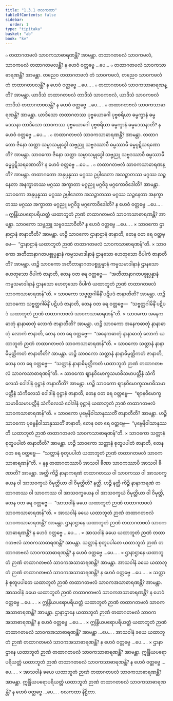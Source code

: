 ```yaml
---
title: "1.3.1 ဗလကထာ"
tableOfContents: false
sidebar:
  order: 1
type: "tipitaka"
basket: "ab"
book: "kv"
---
```



<DynamicBreadcrumb />

<Division number="354" book="kv">

<Paragraph number="1082" book="kv">
๐ တထာဂတဗလံ သာဝကသာဓာရဏန္တိ? အာမန္တာ. တထာဂတဗလံ သာဝကဗလံ, သာဝကဗလံ တထာဂတဗလန္တိ? န ဟေဝံ ဝတ္တဗ္ဗေ …ပေ…
</Paragraph>

<Paragraph number="1083" book="kv">
๐ တထာဂတဗလံ သာဝကသာဓာရဏန္တိ? အာမန္တာ. တညေဝ တထာဂတဗလံ တံ သာဝကဗလံ, တညေဝ သာဝကဗလံ တံ တထာဂတဗလန္တိ? န ဟေဝံ ဝတ္တဗ္ဗေ …ပေ… .
</Paragraph>

<Paragraph number="1084" book="kv">
๐ တထာဂတဗလံ သာဝကသာဓာရဏန္တိ? အာမန္တာ. ယာဒိသံ တထာဂတဗလံ တာဒိသံ သာဝကဗလံ, ယာဒိသံ သာဝကဗလံ တာဒိသံ တထာဂတဗလန္တိ? န ဟေဝံ ဝတ္တဗ္ဗေ …ပေ… .
</Paragraph>

<Paragraph number="1085" book="kv">
๐ တထာဂတဗလံ သာဝကသာဓာရဏန္တိ? အာမန္တာ. ယာဒိသော တထာဂတဿ ပုဗ္ဗယောဂေါ ပုဗ္ဗစရိယာ ဓမ္မက္ခာနံ ဓမ္မဒေသနာ တာဒိသော သာဝကဿ ပုဗ္ဗယောဂေါ ပုဗ္ဗစရိယာ ဓမ္မက္ခာနံ ဓမ္မဒေသနာတိ? န ဟေဝံ ဝတ္တဗ္ဗေ …ပေ… .
</Paragraph>

<Paragraph number="1086" book="kv">
๐ တထာဂတဗလံ သာဝကသာဓာရဏန္တိ? အာမန္တာ. တထာဂတော ဇိနော သတ္ထာ သမ္မာသမ္ဗုဒ္ဓေါ သဗ္ဗညူ သဗ္ဗဒဿာဝီ ဓမ္မဿာမီ ဓမ္မပ္ပဋိသရဏောတိ? အာမန္တာ. သာဝကော ဇိနော သတ္ထာ သမ္မာသမ္ဗုဒ္ဓေါ သဗ္ဗညူ သဗ္ဗဒဿာဝီ ဓမ္မဿာမီ ဓမ္မပ္ပဋိသရဏောတိ? န ဟေဝံ ဝတ္တဗ္ဗေ …ပေ… .
</Paragraph>

<Paragraph number="1087" book="kv">
๐ တထာဂတဗလံ သာဝကသာဓာရဏန္တိ? အာမန္တာ. တထာဂတော အနုပ္ပန္နဿ မဂ္ဂဿ ဥပ္ပါဒေတာ အသဉ္ဇာတဿ မဂ္ဂဿ သဉ္ဇနေတာ အနက္ခာတဿ မဂ္ဂဿ အက္ခာတာ မဂ္ဂညူ မဂ္ဂဝိဒူ မဂ္ဂကောဝိဒေါတိ? အာမန္တာ. သာဝကော အနုပ္ပန္နဿ မဂ္ဂဿ ဥပ္ပါဒေတာ အသဉ္ဇာတဿ မဂ္ဂဿ သဉ္ဇနေတာ အနက္ခာတဿ မဂ္ဂဿ အက္ခာတာ မဂ္ဂညူ မဂ္ဂဝိဒူ မဂ္ဂကောဝိဒေါတိ? န ဟေဝံ ဝတ္တဗ္ဗေ …ပေ… .
</Paragraph>

<Paragraph number="1088" book="kv">
๐ ဣန္ဒြိယပရောပရိယတ္တံ ယထာဘူတံ ဉာဏံ တထာဂတဗလံ သာဝကသာဓာရဏန္တိ? အာမန္တာ. သာဝကော သဗ္ဗညူ သဗ္ဗဒဿာဝီတိ? န ဟေဝံ ဝတ္တဗ္ဗေ …ပေ… .
</Paragraph>

</Division>
<Division number="355" book="kv">

<Paragraph number="1089" book="kv">
× သာဝကော ဌာနာဌာနံ ဇာနာတီတိ? အာမန္တာ. ဟဉ္စိ သာဝကော ဌာနာဌာနံ ဇာနာတိ, တေန ဝတ ရေ ဝတ္တဗ္ဗေ—  “ဌာနာဌာနံ ယထာဘူတံ ဉာဏံ တထာဂတဗလံ သာဝကသာဓာရဏန်”တိ.
</Paragraph>

<Paragraph number="1090" book="kv">
× သာဝကော အတီတာနာဂတပစ္စုပ္ပန္နာနံ ကမ္မသမာဒါနာနံ ဌာနသော ဟေတုသော ဝိပါကံ ဇာနာတီတိ? အာမန္တာ. ဟဉ္စိ သာဝကော အတီတာနာဂတပစ္စုပ္ပန္နာနံ ကမ္မသမာဒါနာနံ ဌာနသော ဟေတုသော ဝိပါကံ ဇာနာတိ, တေန ဝတ ရေ ဝတ္တဗ္ဗေ—  “အတီတာနာဂတပစ္စုပ္ပန္နာနံ ကမ္မသမာဒါနာနံ ဌာနသော ဟေတုသော ဝိပါကံ ယထာဘူတံ ဉာဏံ တထာဂတဗလံ သာဝကသာဓာရဏန်”တိ.
</Paragraph>

<Paragraph number="1091" book="kv">
× သာဝကော သဗ္ဗတ္ထဂါမိနိံ ပဋိပဒံ ဇာနာတီတိ? အာမန္တာ. ဟဉ္စိ သာဝကော သဗ္ဗတ္ထဂါမိနိံ ပဋိပဒံ ဇာနာတိ, တေန ဝတ ရေ ဝတ္တဗ္ဗေ—  “သဗ္ဗတ္ထဂါမိနိံ ပဋိပဒံ ယထာဘူတံ ဉာဏံ တထာဂတဗလံ သာဝကသာဓာရဏန်”တိ.
</Paragraph>

<Paragraph number="1092" book="kv">
× သာဝကော အနေကဓာတုံ နာနာဓာတုံ လောကံ ဇာနာတီတိ? အာမန္တာ. ဟဉ္စိ သာဝကော အနေကဓာတုံ နာနာဓာတုံ လောကံ ဇာနာတိ, တေန ဝတ ရေ ဝတ္တဗ္ဗေ—  “အနေကဓာတုံ နာနာဓာတုံ လောကံ ယထာဘူတံ ဉာဏံ တထာဂတဗလံ သာဝကသာဓာရဏန်”တိ.
</Paragraph>

<Paragraph number="1093" book="kv">
× သာဝကော သတ္တာနံ နာနာဓိမုတ္တိကတံ ဇာနာတီတိ? အာမန္တာ. ဟဉ္စိ သာဝကော သတ္တာနံ နာနာဓိမုတ္တိကတံ ဇာနာတိ, တေန ဝတ ရေ ဝတ္တဗ္ဗေ—  “သတ္တာနံ နာနာဓိမုတ္တိကတံ ယထာဘူတံ ဉာဏံ တထာဂတဗလံ သာဝကသာဓာရဏန်”တိ.
</Paragraph>

<Paragraph number="1094" book="kv">
× သာဝကော ဈာနဝိမောက္ခသမာဓိသမာပတ္တီနံ သံကိလေသံ ဝေါဒါနံ ဝုဋ္ဌာနံ ဇာနာတီတိ? အာမန္တာ. ဟဉ္စိ သာဝကော ဈာနဝိမောက္ခသမာဓိသမာပတ္တီနံ သံကိလေသံ ဝေါဒါနံ ဝုဋ္ဌာနံ ဇာနာတိ, တေန ဝတ ရေ ဝတ္တဗ္ဗေ—  “ဈာနဝိမောက္ခသမာဓိသမာပတ္တီနံ သံကိလေသံ ဝေါဒါနံ ဝုဋ္ဌာနံ ယထာဘူတံ ဉာဏံ တထာဂတဗလံ သာဝကသာဓာရဏန်”တိ.
</Paragraph>

<Paragraph number="1095" book="kv">
× သာဝကော ပုဗ္ဗေနိဝါသာနုဿတိံ ဇာနာတီတိ? အာမန္တာ. ဟဉ္စိ သာဝကော ပုဗ္ဗေနိဝါသာနုဿတိံ ဇာနာတိ, တေန ဝတ ရေ ဝတ္တဗ္ဗေ—  “ပုဗ္ဗေနိဝါသာနုဿတိ ယထာဘူတံ ဉာဏံ တထာဂတဗလံ သာဝကသာဓာရဏန်”တိ.
</Paragraph>

<Paragraph number="1096" book="kv">
× သာဝကော သတ္တာနံ စုတူပပါတံ ဇာနာတီတိ? အာမန္တာ. ဟဉ္စိ သာဝကော သတ္တာနံ စုတူပပါတံ ဇာနာတိ, တေန ဝတ ရေ ဝတ္တဗ္ဗေ—  “သတ္တာနံ စုတူပပါတံ ယထာဘူတံ ဉာဏံ တထာဂတဗလံ သာဝကသာဓာရဏန်”တိ.
</Paragraph>

<Paragraph number="1097" book="kv">
× နနု တထာဂတဿာပိ အာသဝါ ခီဏာ သာဝကဿာပိ အာသဝါ ခီဏာတိ? အာမန္တာ. အတ္ထိ ကိဉ္စိ နာနာကရဏံ တထာဂတဿ ဝါ သာဝကဿ ဝါ အာသဝက္ခယေန ဝါ အာသဝက္ခယံ ဝိမုတ္တိယာ ဝါ ဝိမုတ္တီတိ? နတ္ထိ. ဟဉ္စိ နတ္ထိ ကိဉ္စိ နာနာကရဏံ တထာဂတဿ ဝါ သာဝကဿ ဝါ အာသဝက္ခယေန ဝါ အာသဝက္ခယံ ဝိမုတ္တိယာ ဝါ ဝိမုတ္တိ, တေန ဝတ ရေ ဝတ္တဗ္ဗေ—  “အာသဝါနံ ခယေ ယထာဘူတံ ဉာဏံ တထာဂတဗလံ သာဝကသာဓာရဏန်”တိ.
</Paragraph>

</Division>
<Division number="356" book="kv">

<Paragraph number="1098" book="kv">
× အာသဝါနံ ခယေ ယထာဘူတံ ဉာဏံ တထာဂတဗလံ သာဝကသာဓာရဏန္တိ? အာမန္တာ. ဌာနာဌာနေ ယထာဘူတံ ဉာဏံ တထာဂတဗလံ သာဝကသာဓာရဏန္တိ? န ဟေဝံ ဝတ္တဗ္ဗေ …ပေ… .
</Paragraph>

<Paragraph number="1099" book="kv">
× အာသဝါနံ ခယေ ယထာဘူတံ ဉာဏံ တထာဂတဗလံ သာဝကသာဓာရဏန္တိ? အာမန္တာ. သတ္တာနံ စုတူပပါတေ ယထာဘူတံ ဉာဏံ တထာဂတဗလံ သာဝကသာဓာရဏန္တိ? န ဟေဝံ ဝတ္တဗ္ဗေ …ပေ… .
</Paragraph>

<Paragraph number="1100" book="kv">
× ဌာနာဌာနေ ယထာဘူတံ ဉာဏံ တထာဂတဗလံ သာဝကအသာဓာရဏန္တိ? အာမန္တာ. အာသဝါနံ ခယေ ယထာဘူတံ ဉာဏံ တထာဂတဗလံ သာဝကအသာဓာရဏန္တိ? န ဟေဝံ ဝတ္တဗ္ဗေ …ပေ… .
</Paragraph>

<Paragraph number="1101" book="kv">
× သတ္တာနံ စုတူပပါတေ ယထာဘူတံ ဉာဏံ တထာဂတဗလံ သာဝကအသာဓာရဏန္တိ? အာမန္တာ. အာသဝါနံ ခယေ ယထာဘူတံ ဉာဏံ တထာဂတဗလံ သာဝကအသာဓာရဏန္တိ? န ဟေဝံ ဝတ္တဗ္ဗေ …ပေ… .
</Paragraph>

<Paragraph number="1102" book="kv">
× ဣန္ဒြိယပရောပရိယတ္တံ ယထာဘူတံ ဉာဏံ တထာဂတဗလံ သာဝကအသာဓာရဏန္တိ? အာမန္တာ. ဌာနာဌာနေ ယထာဘူတံ ဉာဏံ တထာဂတဗလံ သာဝကအသာဓာရဏန္တိ? န ဟေဝံ ဝတ္တဗ္ဗေ …ပေ… .
</Paragraph>

<Paragraph number="1103" book="kv">
× ဣန္ဒြိယပရောပရိယတ္တံ ယထာဘူတံ ဉာဏံ တထာဂတဗလံ သာဝကအသာဓာရဏန္တိ? အာမန္တာ …ပေ… . အာသဝါနံ ခယေ ယထာဘူတံ ဉာဏံ တထာဂတဗလံ သာဝကအသာဓာရဏန္တိ? န ဟေဝံ ဝတ္တဗ္ဗေ …ပေ… .
</Paragraph>

<Paragraph number="1104" book="kv">
× ဌာနာဌာနေ ယထာဘူတံ ဉာဏံ တထာဂတဗလံ သာဝကသာဓာရဏန္တိ? အာမန္တာ. ဣန္ဒြိယပရောပရိယတ္တံ ယထာဘူတံ ဉာဏံ တထာဂတဗလံ သာဝကသာဓာရဏန္တိ? န ဟေဝံ ဝတ္တဗ္ဗေ …ပေ… .
</Paragraph>

<Paragraph number="1105" book="kv">
× အာသဝါနံ ခယေ ယထာဘူတံ ဉာဏံ တထာဂတဗလံ သာဝကသာဓာရဏန္တိ? အာမန္တာ. ဣန္ဒြိယပရောပရိယတ္တံ ယထာဘူတံ ဉာဏံ တထာဂတဗလံ သာဝကသာဓာရဏန္တိ? န ဟေဝံ ဝတ္တဗ္ဗေ …ပေ… .

</Paragraph>
</Division>

<Paragraph number="1106" type="center" book="kv">
ဗလကထာ နိဋ္ဌိတာ.
</Paragraph>